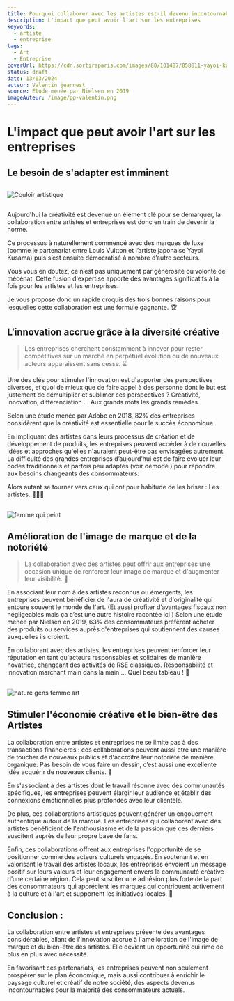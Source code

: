 ```yaml
---
title: Pourquoi collaborer avec les artistes est-il devenu incontournable ?
description: L'impact que peut avoir l'art sur les entreprises
keywords:
  - artiste
  - entreprise
tags:
  - Art
  - Entreprise
coverUrl: https://cdn.sortiraparis.com/images/80/101487/858811-yayoi-kusama-face-a-la-samaritaine-image00002.jpg
status: draft
date: 13/03/2024
auteur: Valentin jeannest
source: Etude menée par Nielsen en 2019
imageAuteur: /image/pp-valentin.png
---
```


# L'impact que peut avoir l'art sur les entreprises

## Le besoin de s'adapter est imminent

##

![Couloir artistique](https://images.unsplash.com/photo-1511352015382-902404d75843?q=80&w=2071&auto=format&fit=crop&ixlib=rb-4.0.3&ixid=M3wxMjA3fDB8MHxwaG90by1wYWdlfHx8fGVufDB8fHx8fA%3D%3D)

##

Aujourd'hui la créativité est devenue un élément clé pour se démarquer, la collaboration entre artistes et entreprises est donc en train de devenir la norme.

Ce processus à naturellement commencé avec des marques de luxe (comme le partenariat entre Louis Vuitton et l’artiste japonaise Yayoi Kusama) puis s’est ensuite démocratisé à nombre d’autre secteurs.

Vous vous en doutez, ce n’est pas uniquement par générosité ou volonté de mécénat. Cette fusion d'expertise apporte des avantages significatifs à la fois pour les artistes et les entreprises.

Je vous propose donc un rapide croquis des trois bonnes raisons pour lesquelles cette collaboration est une formule gagnante. 🏆

## L’innovation accrue grâce à la diversité créative

> Les entreprises cherchent constamment à innover pour rester compétitives sur un marché en perpétuel évolution ou de nouveaux acteurs apparaissent sans cesse. ⌛

Une des clés pour stimuler l'innovation est d'apporter des perspectives diverses, et quoi de mieux que de faire appel à des personne dont le but est justement de démultiplier et sublimer ces perspectives ? Créativité, innovation, différenciation … Aux grands mots les grands remèdes.

Selon une étude menée par Adobe en 2018, 82% des entreprises considèrent que la créativité est essentielle pour le succès économique.

En impliquant des artistes dans leurs processus de création et de développement de produits, les entreprises peuvent accéder à de nouvelles idées et approches qu'elles n'auraient peut-être pas envisagées autrement. La difficulté des grandes entreprises d’aujourd’hui est de faire évoluer leur codes traditionnels et parfois peu adaptés (voir démodé ) pour répondre aux besoins changeants des consommateurs.

Alors autant se tourner vers ceux qui ont pour habitude de les briser : Les artistes. 🧑🏻‍🎨

##

![femme qui peint](https://images.pexels.com/photos/1340502/pexels-photo-1340502.jpeg?auto=compress&cs=tinysrgb&w=1260&h=750&dpr=1)

## Amélioration de l'image de marque et de la notoriété

> La collaboration avec des artistes peut offrir aux entreprises une occasion unique de renforcer leur image de marque et d'augmenter leur visibilité. 📣

En associant leur nom à des artistes reconnus ou émergents, les entreprises peuvent bénéficier de l'aura de créativité et d'originalité qui entoure souvent le monde de l'art. (Et aussi profiter d’avantages fiscaux non négligeables mais ça c’est une autre histoire racontée ici )
Selon une étude menée par Nielsen en 2019, 63% des consommateurs préfèrent acheter des produits ou services auprès d'entreprises qui soutiennent des causes auxquelles ils croient.

En collaborant avec des artistes, les entreprises peuvent renforcer leur réputation en tant qu'acteurs responsables et solidaires de manière novatrice, changeant des activités de RSE classiques. Responsabilité et innovation marchant main dans la main … Quel beau tableau ! 🤝

##

![nature gens femme art](https://images.pexels.com/photos/8922963/pexels-photo-8922963.jpeg?auto=compress&cs=tinysrgb&w=1260&h=750&dpr=1)

## Stimuler l'économie créative et le bien-être des Artistes

La collaboration entre artistes et entreprises ne se limite pas à des transactions financières : ces collaborations peuvent aussi etre une manière de toucher de nouveaux publics et d'accroître leur notoriété de manière organique. Pas besoin de vous faire un dessin, c’est aussi une excellente idée acquérir de nouveaux clients. 💑

En s'associant à des artistes dont le travail résonne avec des communautés spécifiques, les entreprises peuvent élargir leur audience et établir des connexions émotionnelles plus profondes avec leur clientèle.

De plus, ces collaborations artistiques peuvent générer un engouement authentique autour de la marque. Les entreprises qui collaborent avec des artistes bénéficient de l'enthousiasme et de la passion que ces derniers suscitent auprès de leur propre base de fans.

Enfin, ces collaborations offrent aux entreprises l'opportunité de se positionner comme des acteurs culturels engagés. En soutenant et en valorisant le travail des artistes locaux, les entreprises envoient un message positif sur leurs valeurs et leur engagement envers la communauté créative d’une certaine région. Cela peut susciter une adhésion plus forte de la part des consommateurs qui apprécient les marques qui contribuent activement à la culture et à l'art et supportent les initiatives locales. 🌱

## Conclusion :

La collaboration entre artistes et entreprises présente des avantages considérables, allant de l'innovation accrue à l'amélioration de l'image de marque et du bien-être des artistes. Elle devient un opportunité qui rime de plus en plus avec nécessité.

En favorisant ces partenariats, les entreprises peuvent non seulement prospérer sur le plan économique, mais aussi contribuer à enrichir le paysage culturel et créatif de notre société, des aspects devenus incontournables pour la majorité des consommateurs actuels.
